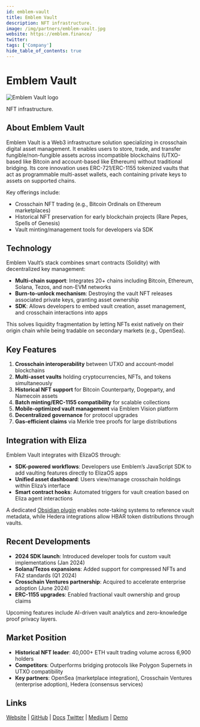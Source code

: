 ```yaml
---
id: emblem-vault
title: Emblem Vault
description: NFT infrastructure.
image: /img/partners/emblem-vault.jpg
website: https://emblem.finance/
twitter:
tags: ['Company']
hide_table_of_contents: true
---
```


# Emblem Vault

<div className="partner-logo">
  <img src="/img/partners/emblem-vault.jpg" alt="Emblem Vault logo" />
</div>

NFT infrastructure.

## About Emblem Vault

Emblem Vault is a Web3 infrastructure solution specializing in crosschain digital asset management. It enables users to store, trade, and transfer fungible/non-fungible assets across incompatible blockchains (UTXO-based like Bitcoin and account-based like Ethereum) without traditional bridging. Its core innovation uses ERC-721/ERC-1155 tokenized vaults that act as programmable multi-asset wallets, each containing private keys to assets on supported chains.

Key offerings include:

- Crosschain NFT trading (e.g., Bitcoin Ordinals on Ethereum marketplaces)
- Historical NFT preservation for early blockchain projects (Rare Pepes, Spells of Genesis)
- Vault minting/management tools for developers via SDK

## Technology

Emblem Vault’s stack combines smart contracts (Solidity) with decentralized key management:

- **Multi-chain support**: Integrates 20+ chains including Bitcoin, Ethereum, Solana, Tezos, and non-EVM networks
- **Burn-to-unlock mechanism**: Destroying the vault NFT releases associated private keys, granting asset ownership
- **SDK**: Allows developers to embed vault creation, asset management, and crosschain interactions into apps

This solves liquidity fragmentation by letting NFTs exist natively on their origin chain while being tradable on secondary markets (e.g., OpenSea).

## Key Features

1. **Crosschain interoperability** between UTXO and account-model blockchains
2. **Multi-asset vaults** holding cryptocurrencies, NFTs, and tokens simultaneously
3. **Historical NFT support** for Bitcoin Counterparty, Dogeparty, and Namecoin assets
4. **Batch minting/ERC-1155 compatibility** for scalable collections
5. **Mobile-optimized vault management** via Emblem Vision platform
6. **Decentralized governance** for protocol upgrades
7. **Gas-efficient claims** via Merkle tree proofs for large distributions

## Integration with Eliza

Emblem Vault integrates with ElizaOS through:

- **SDK-powered workflows**: Developers use Emblem’s JavaScript SDK to add vaulting features directly to ElizaOS apps
- **Unified asset dashboard**: Users view/manage crosschain holdings within Eliza’s interface
- **Smart contract hooks**: Automated triggers for vault creation based on Eliza agent interactions

A dedicated [Obsidian plugin](https://github.com/elizaos-plugins/plugin-obsidian) enables note-taking systems to reference vault metadata, while Hedera integrations allow HBAR token distributions through vaults.

## Recent Developments

- **2024 SDK launch**: Introduced developer tools for custom vault implementations (Jan 2024)
- **Solana/Tezos expansions**: Added support for compressed NFTs and FA2 standards (Q1 2024)
- **Crosschain Ventures partnership**: Acquired to accelerate enterprise adoption (June 2024)
- **ERC-1155 upgrades**: Enabled fractional vault ownership and group claims

Upcoming features include AI-driven vault analytics and zero-knowledge proof privacy layers.

## Market Position

- **Historical NFT leader**: 40,000+ ETH vault trading volume across 6,900 holders
- **Competitors**: Outperforms bridging protocols like Polygon Supernets in UTXO compatibility
- **Key partners**: OpenSea (marketplace integration), Crosschain Ventures (enterprise adoption), Hedera (consensus services)

## Links

[Website](https://emblem.finance) | [GitHub](https://github.com/EmblemCompany) | [Docs](https://docs.emblem.finance)
[Twitter](https://twitter.com/EmblemVault) | [Medium](https://emblem-vault.medium.com) | [Demo](https://emblem.markets)
